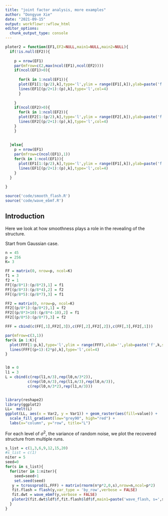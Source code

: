 ```yaml
---
title: "joint factor analysis, more examples"
author: "Dongyue Xie"
date: "2021-09-15"
output: workflowr::wflow_html
editor_options:
  chunk_output_type: console
---
```


```r
ploter2 = function(EF1,EF2=NULL,main1=NULL,main2=NULL){
  if(!is.null(EF2)){
    
    p = nrow(EF1)
    par(mfrow=c(2,max(ncol(EF1),ncol(EF2))))
    if(ncol(EF1)>0){
      
      for(k in 1:ncol(EF1)){
      plot(EF1[1:(p/2),k],type='l',ylim = range(EF1[,k]),ylab=paste('f',k,sep=''),xlab='',main=main1)
      lines(EF1[(p/2+1):(p),k],type='l',col=4)
      }
      
    }
    if(ncol(EF2)>0){
      for(k in 1:ncol(EF2)){
      plot(EF2[1:(p/2),k],type='l',ylim = range(EF2[,k]),ylab=paste('f',k,sep=''),xlab='',main=main2)
      lines(EF2[(p/2+1):(p),k],type='l',col=4)
    }
    }
    
  
  }else{
    p = nrow(EF1)
    par(mfrow=c(ncol(EF1),1))
    for(k in 1:ncol(EF1)){
      plot(EF1[1:(p/2),k],type='l',ylim = range(EF1[,k]),ylab=paste('f',k,sep=''),xlab='',main=main1)
      lines(EF1[(p/2+1):(p),k],type='l',col=4)
    }
  }
  
}

source('code/smooth_flash.R')
source('code/wave_ebmf.R')
```

## Introduction

Here we look at how smoothness plays a role in the revealing of the structure.

Start from Gaussian case.

```r
n = 45
p = 256
K= 3

FF = matrix(0, nrow=p, ncol=K)
f1 = 3
f2 = 1
FF[(p/8*1):(p/8*2),1] = f1
FF[(p/8*3):(p/8*4),2] = f2
FF[(p/8*5):(p/8*7),3] = f1

FF2 = matrix(0, nrow=p, ncol=K)
FF2[(p/8*1):(p/8*2),1] = f2
FF2[(p/8*3+10):(p/8*4-10),2] = f1
FF2[(p/8*5):(p/8*7),3] = f2

FFF = cbind(c(FF[,1],FF2[,3]),c(FF[,2],FF2[,2]),c(FF[,3],FF2[,1]))

par(mfrow=c(3,1))
for(k in 1:K){
  plot(FFF[1:p,k],type='l',ylim = range(FFF),xlab='',ylab=paste('f',k,sep=''))
  lines(FFF[(p+1):(2*p),k],type='l',col=4)
}


l0 = 0
l1 = 3
L = cbind(c(rep(l1,n/3),rep(l0,n/3*2)),
          c(rep(l0,n/3),rep(l1,n/3),rep(l0,n/3)),
          c(rep(l0,n/3*2),rep(l1,n/3)))


library(reshape2)
library(ggplot2)
LL=  melt(L)
ggplot(LL, aes(x = Var2, y = Var1)) + geom_raster(aes(fill=value)) + 
  scale_fill_gradient(low="grey90", high="red") +
  labs(x="column", y="row", title="L")
```

For each level of $\sigma^2$, the variance of random noise, we plot the recovered structure from multiple runs.

```r

s_list = c(1,3,6,9,12,15,20)
#s_list = c(1)
niter = 5
seed=0
for(s in s_list){
  for(iter in 1:niter){
    seed=seed+1
    set.seed(seed)
   y = tcrossprod(L,FFF) + matrix(rnorm(n*p*2,0,s),nrow=n,ncol=p*2)
   fit.flash = flash(y,var_type = 'by_row',verbose = FALSE)
   fit.dwt = wave_ebmf(y,verbose = FALSE)
   ploter2(fit.dwt$ldf$f,fit.flash$ldf$f,main1=paste('wave_flash, s=',s,', iter=',iter,sep=''),main2=paste('flash, s=',s,', iter=',iter,sep='')) 
  }
}

```


